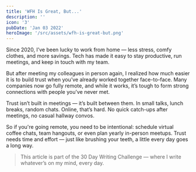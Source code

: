 ```yaml
---
title: 'WFH Is Great, But...'
description: ''
icon: '3'
pubDate: 'Jan 03 2022'
heroImage: '/src/assets/wfh-is-great-but.png'
---
```


Since 2020, I’ve been lucky to work from home — less stress, comfy clothes, and more savings. Tech has made it easy to stay productive, run meetings, and keep in touch with my team.

But after meeting my colleagues in person again, I realized how much easier it is to build trust when you’ve already worked together face-to-face. Many companies now go fully remote, and while it works, it’s tough to form strong connections with people you’ve never met.

Trust isn’t built in meetings — it’s built between them. In small talks, lunch breaks, random chats. Online, that’s hard. No quick catch-ups after meetings, no casual hallway convos.

So if you're going remote, you need to be intentional: schedule virtual coffee chats, team hangouts, or even plan yearly in-person meetups. Trust needs time and effort — just like brushing your teeth, a little every day goes a long way.

> This article is part of the 30 Day Writing Challenge — where I write whatever’s on my mind, every day.
